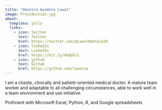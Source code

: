 ```yaml
---
title: "Omotola Ayodele Lawal"
image: Preinduction.jpg
about:
  template: jolla
  links:
    - icon: twitter
      text: Twitter
      href: https://twitter.com/@LawalOmotola20
    - icon: linkedin
      text: LinkedIn
      href: https://bit.ly/4bQdkil
    - icon: github
      text: Github
      href: https://github.com/lawaloa
---
```


I am a chaste, clinically and patient-oriented medical doctor. A mature team worker and adaptable to all challenging circumstances, able to work well in a team environment and use initiative.

Proficient with Microsoft Excel, Python, R, and Google spreadsheets
